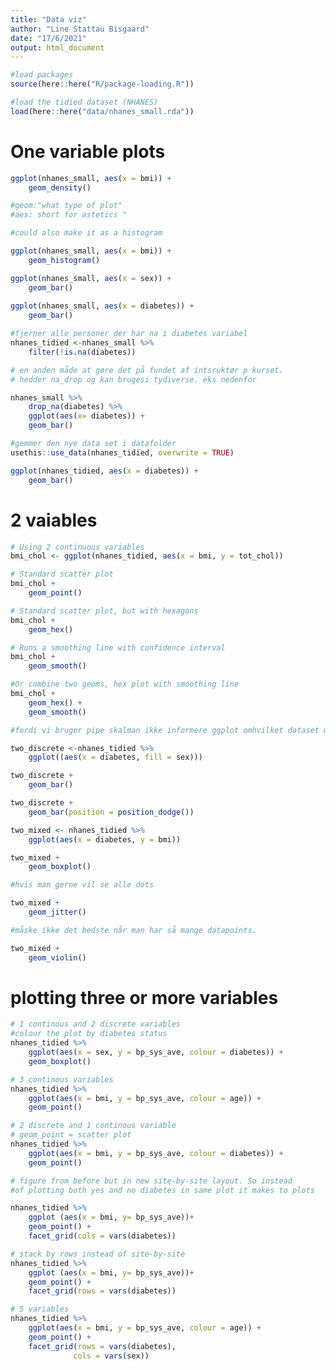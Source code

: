 ```yaml
---
title: "Data viz"
author: "Line Stattau Bisgaard"
date: "17/6/2021"
output: html_document
---
```


```r
#load packages
source(here::here("R/package-loading.R"))

#load the tidied dataset (NHANES)
load(here::here("data/nhanes_small.rda"))
```

# One variable plots

```r
ggplot(nhanes_small, aes(x = bmi)) +
    geom_density()

#geom:"what type of plot"
#aes: short for astetics "

#could also make it as a histogram

ggplot(nhanes_small, aes(x = bmi)) +
    geom_histogram()

```

```r
ggplot(nhanes_small, aes(x = sex)) +
    geom_bar()
    
ggplot(nhanes_small, aes(x = diabetes)) +
    geom_bar()

```

```r

#fjerner alle personer der har na i diabetes variabel
nhanes_tidied <-nhanes_small %>% 
    filter(!is.na(diabetes))

# en anden måde at gøre det på fundet af intsruktør p kurset.
# hedder na_drop og kan brugesi tydiverse. eks nedenfor

nhanes_small %>%
    drop_na(diabetes) %>% 
    ggplot(aes(x= diabetes)) +
    geom_bar()

#gemmer den nye data set i datafolder
usethis::use_data(nhanes_tidied, overwrite = TRUE)

ggplot(nhanes_tidied, aes(x = diabetes)) +
    geom_bar()

```
# 2 vaiables

```r

# Using 2 continuous variables
bmi_chol <- ggplot(nhanes_tidied, aes(x = bmi, y = tot_chol))

# Standard scatter plot
bmi_chol + 
    geom_point()
```


```r
# Standard scatter plot, but with hexagons
bmi_chol + 
    geom_hex()

# Runs a smoothing line with confidence interval
bmi_chol + 
    geom_smooth()

#Or combine two geoms, hex plot with smoothing line
bmi_chol + 
    geom_hex() +
    geom_smooth()
```


```r

#fordi vi bruger pipe skalman ikke informere ggplot omhvilket dataset man ønsker at lave ggplot på- det ligger i pipen.

two_discrete <-nhanes_tidied %>% 
    ggplot((aes(x = diabetes, fill = sex)))

two_discrete +
    geom_bar()

two_discrete +
    geom_bar(position = position_dodge())

```

```r

two_mixed <- nhanes_tidied %>% 
    ggplot(aes(x = diabetes, y = bmi))

two_mixed +
    geom_boxplot()

#hvis man gerne vil se alle dots

two_mixed +
    geom_jitter()

#måske ikke det bedste når man har så mange datapoints.

two_mixed +
    geom_violin()

```

# plotting three or more variables

```r
# 1 continous and 2 discrete variables
#colour the plot by diabetes status
nhanes_tidied %>% 
    ggplot(aes(x = sex, y = bp_sys_ave, colour = diabetes)) +
    geom_boxplot()

# 3 continous variables
nhanes_tidied %>% 
    ggplot(aes(x = bmi, y = bp_sys_ave, colour = age)) +
    geom_point()

# 2 discrete and 1 continous variable
# geom_point = scatter plot
nhanes_tidied %>% 
    ggplot(aes(x = bmi, y = bp_sys_ave, colour = diabetes)) +
    geom_point()

```
```r

# figure from before but in new site-by-site layout. So instead
#of plotting both yes and no diabetes in same plot it makes to plots

nhanes_tidied %>% 
    ggplot (aes(x = bmi, y= bp_sys_ave))+
    geom_point() +
    facet_grid(cols = vars(diabetes))

# stack by rows instead of site-by-site
nhanes_tidied %>% 
    ggplot (aes(x = bmi, y= bp_sys_ave))+
    geom_point() +
    facet_grid(rows = vars(diabetes))

# 5 variables
nhanes_tidied %>% 
    ggplot(aes(x = bmi, y = bp_sys_ave, colour = age)) +
    geom_point() +
    facet_grid(rows = vars(diabetes),
              cols = vars(sex))
    
    
```


